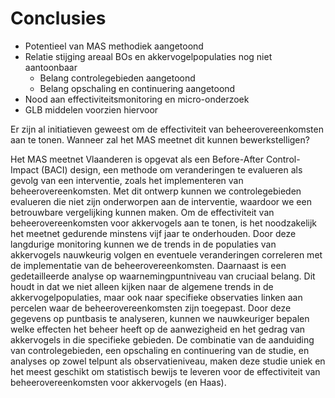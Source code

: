 # Conclusies {#conclusie}

-   Potentieel van MAS methodiek aangetoond
-   Relatie stijging areaal BOs en akkervogelpopulaties nog niet aantoonbaar
    -   Belang controlegebieden aangetoond
    -   Belang opschaling en continuering aangetoond
-   Nood aan effectiviteitsmonitoring en micro-onderzoek
-   GLB middelen voorzien hiervoor

\textcolour{red}{nog uitschrijven, voorstel van Peter om advocaat van de duivel te spelen: "Zeg ook op welke vragen je wél kan beantwoorden." voorbeeld hieronder}

Er zijn al initiatieven geweest om de effectiviteit van beheerovereenkomsten aan te tonen.
Wanneer zal het MAS meetnet dit kunnen bewerkstelligen?

Het MAS meetnet Vlaanderen is opgevat als een Before-After Control-Impact (BACI) design, een methode om veranderingen te evalueren als gevolg van een interventie, zoals het implementeren van beheerovereenkomsten.
Met dit ontwerp kunnen we controlegebieden evalueren die niet zijn onderworpen aan de interventie, waardoor we een betrouwbare vergelijking kunnen maken.
Om de effectiviteit van beheerovereenkomsten voor akkervogels aan te tonen, is het noodzakelijk het meetnet gedurende minstens vijf jaar te onderhouden.
Door deze langdurige monitoring kunnen we de trends in de populaties van akkervogels nauwkeurig volgen en eventuele veranderingen correleren met de implementatie van de beheerovereenkomsten.
Daarnaast is een gedetailleerde analyse op waarnemingpuntniveau van cruciaal belang.
Dit houdt in dat we niet alleen kijken naar de algemene trends in de akkervogelpopulaties, maar ook naar specifieke observaties linken aan percelen waar de beheerovereenkomsten zijn toegepast.
Door deze gegevens op puntbasis te analyseren, kunnen we nauwkeuriger bepalen welke effecten het beheer heeft op de aanwezigheid en het gedrag van akkervogels in die specifieke gebieden.
De combinatie van de aanduiding van controlegebieden, een opschaling en continuering van de studie, en analyses op zowel telpunt als observatieniveau, maken deze studie uniek en het meest geschikt om statistisch bewijs te leveren voor de effectiviteit van beheerovereenkomsten voor akkervogels (en Haas).

